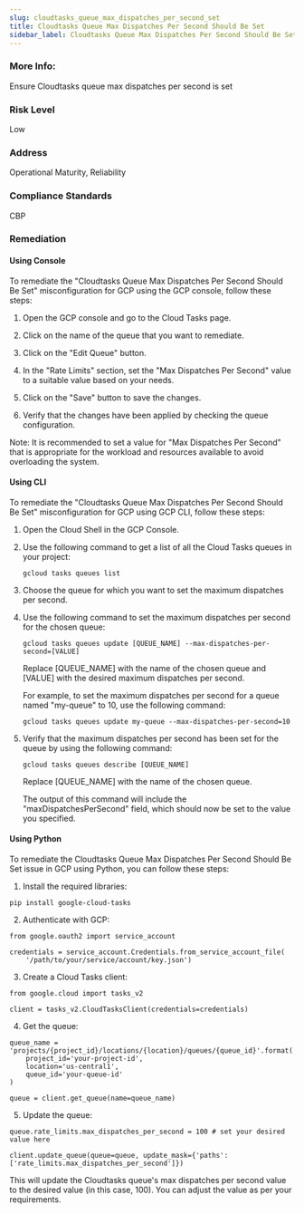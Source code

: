 ```yaml
---
slug: cloudtasks_queue_max_dispatches_per_second_set
title: Cloudtasks Queue Max Dispatches Per Second Should Be Set
sidebar_label: Cloudtasks Queue Max Dispatches Per Second Should Be Set
---
```


### More Info:

Ensure Cloudtasks queue max dispatches per second is set

### Risk Level

Low

### Address

Operational Maturity, Reliability

### Compliance Standards

CBP
### Remediation

#### Using Console

To remediate the "Cloudtasks Queue Max Dispatches Per Second Should Be Set" misconfiguration for GCP using the GCP console, follow these steps:

1. Open the GCP console and go to the Cloud Tasks page.

2. Click on the name of the queue that you want to remediate.

3. Click on the "Edit Queue" button.

4. In the "Rate Limits" section, set the "Max Dispatches Per Second" value to a suitable value based on your needs.

5. Click on the "Save" button to save the changes.

6. Verify that the changes have been applied by checking the queue configuration.

Note: It is recommended to set a value for "Max Dispatches Per Second" that is appropriate for the workload and resources available to avoid overloading the system.

#### Using CLI

To remediate the "Cloudtasks Queue Max Dispatches Per Second Should Be Set" misconfiguration for GCP using GCP CLI, follow these steps:

1. Open the Cloud Shell in the GCP Console.

2. Use the following command to get a list of all the Cloud Tasks queues in your project:

   ```
   gcloud tasks queues list
   ```

3. Choose the queue for which you want to set the maximum dispatches per second.

4. Use the following command to set the maximum dispatches per second for the chosen queue:

   ```
   gcloud tasks queues update [QUEUE_NAME] --max-dispatches-per-second=[VALUE]
   ```

   Replace [QUEUE_NAME] with the name of the chosen queue and [VALUE] with the desired maximum dispatches per second.

   For example, to set the maximum dispatches per second for a queue named "my-queue" to 10, use the following command:

   ```
   gcloud tasks queues update my-queue --max-dispatches-per-second=10
   ```

5. Verify that the maximum dispatches per second has been set for the queue by using the following command:

   ```
   gcloud tasks queues describe [QUEUE_NAME]
   ```

   Replace [QUEUE_NAME] with the name of the chosen queue.

   The output of this command will include the "maxDispatchesPerSecond" field, which should now be set to the value you specified.

#### Using Python

To remediate the Cloudtasks Queue Max Dispatches Per Second Should Be Set issue in GCP using Python, you can follow these steps:

1. Install the required libraries:

```
pip install google-cloud-tasks
```

2. Authenticate with GCP:

```
from google.oauth2 import service_account

credentials = service_account.Credentials.from_service_account_file(
    '/path/to/your/service/account/key.json')
```

3. Create a Cloud Tasks client:

```
from google.cloud import tasks_v2

client = tasks_v2.CloudTasksClient(credentials=credentials)
```

4. Get the queue:

```
queue_name = 'projects/{project_id}/locations/{location}/queues/{queue_id}'.format(
    project_id='your-project-id',
    location='us-central1',
    queue_id='your-queue-id'
)

queue = client.get_queue(name=queue_name)
```

5. Update the queue:

```
queue.rate_limits.max_dispatches_per_second = 100 # set your desired value here

client.update_queue(queue=queue, update_mask={'paths': ['rate_limits.max_dispatches_per_second']})
```

This will update the Cloudtasks queue's max dispatches per second value to the desired value (in this case, 100). You can adjust the value as per your requirements.



